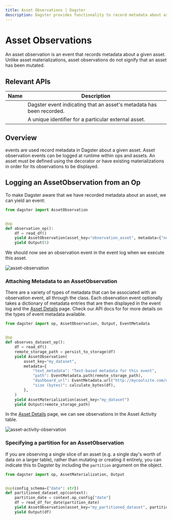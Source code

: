 ```yaml
---
title: Asset Observations | Dagster
description: Dagster provides functionality to record metadata about assets.
---
```


# Asset Observations

An asset observation is an event that records metadata about a given asset. Unlike asset materializations, asset observations do not signify that an asset has been mutated.

## Relevant APIs

| Name                                   | Description                                                          |
| -------------------------------------- | -------------------------------------------------------------------- |
| <PyObject object="AssetObservation" /> | Dagster event indicating that an asset's metadata has been recorded. |
| <PyObject object="AssetKey" />         | A unique identifier for a particular external asset.                 |

## Overview

<PyObject object="AssetObservation" /> events are used record metadata in Dagster
about a given asset. Asset observation events can be logged at runtime within ops
and assets. An asset must be defined using the <PyObject
object="asset"
decorator
/> decorator or have existing materializations in order for its observations to be
displayed.

## Logging an AssetObservation from an Op

To make Dagster aware that we have recorded metadata about an asset, we can yield an <PyObject object="AssetObservation" /> event:

```python file=/concepts/assets/observations.py startafter=start_observation_asset_marker_0 endbefore=end_observation_asset_marker_0
from dagster import AssetObservation


@op
def observation_op():
    df = read_df()
    yield AssetObservation(asset_key="observation_asset", metadata={"num_rows": len(df)})
    yield Output(5)
```

We should now see an observation event in the event log when we execute this asset.

<Image
alt="asset-observation"
src="/images/concepts/assets/observation.png"
width={1417}
height={917}
/>

### Attaching Metadata to an AssetObservation

There are a variety of types of metadata that can be associated with an observation event, all through the <PyObject object="EventMetadataEntry" /> class. Each observation event optionally takes a dictionary of metadata entries that are then displayed in the event log and the [Asset Details](/concepts/dagit/dagit#asset-details) page. Check our API docs for <PyObject object="EventMetadataEntry" /> for more details on the types of event metadata available.

```python file=concepts/assets/observations.py startafter=start_observation_asset_marker_2 endbefore=end_observation_asset_marker_2
from dagster import op, AssetObservation, Output, EventMetadata


@op
def observes_dataset_op():
    df = read_df()
    remote_storage_path = persist_to_storage(df)
    yield AssetObservation(
        asset_key="my_dataset",
        metadata={
            "text_metadata": "Text-based metadata for this event",
            "path": EventMetadata.path(remote_storage_path),
            "dashboard_url": EventMetadata.url("http://mycoolsite.com/url_for_my_data"),
            "size (bytes)": calculate_bytes(df),
        },
    )
    yield AssetMaterialization(asset_key="my_dataset")
    yield Output(remote_storage_path)
```

In the [Asset Details](/concepts/dagit/dagit#asset-details) page, we can see observations in the Asset Activity table.

<Image
alt="asset-activity-observation"
src="/images/concepts/assets/asset-activity-observation.png"
width={1758}
height={1146}
/>

### Specifying a partition for an AssetObservation

If you are observing a single slice of an asset (e.g. a single day's worth of data on a larger table), rather than mutating or creating it entirely, you can indicate this to Dagster by including the `partition` argument on the object.

```python file=/concepts/assets/observations.py startafter=start_partitioned_asset_observation endbefore=end_partitioned_asset_observation
from dagster import op, AssetMaterialization, Output


@op(config_schema={"date": str})
def partitioned_dataset_op(context):
    partition_date = context.op_config["date"]
    df = read_df_for_date(partition_date)
    yield AssetObservation(asset_key="my_partitioned_dataset", partition=partition_date)
    yield Output(df)
```
